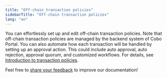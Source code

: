 ```yaml
---
title: "Off-chain transaction policies"
sidebarTitle: "Off-chain transaction policies"
lang: "en"
---
```


You can effortlessly set up and edit off-chain transaction policies. Note that off-chain transaction policies are managed by the backend system of Cobo Portal. You can also automate how each transaction will be handled by setting up an approval action. This could include auto approval, auto rejection, approval quorum, and customized workflows. For details, see [Introduction to transaction policies](/en/portal/risk-controls/tx-policies-overview).

<Tip>Feel free to [share your feedback](https://forms.zohopublic.com/cobo/form/DocumentFeedbackForm/formperma/QvLOhxJv1_JMsJ-1dleZ8Itb_7rzN-LtgvsDdxosoVI?referrername=manuals) to improve our documentation!</Tip>